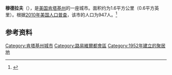 {{Infobox City 
|chinese_name = 穆德拉夫
|official_name = Muldraugh
|image_flag = 
|image_seal = 
|image_skyline = 
|image_map = KYMap-doton-Muldraugh.PNG
|map_caption =
|subdivision_type = [[國家|國家]]
|subdivision_name = {{USA}}
|leader_title = 
|leader_name = 
|subdivision_type1 = [[美國行政區劃|州]]
|subdivision_name1 = [[肯塔基州|肯塔基州]]
|subdivision_type2 = [[肯塔基州行政区划|县]]
|subdivision_name2 = Meade
|found_date = 
|area_total = 1.6
|area_land = 
|area_water = 
|population_as_of = 2010
|population_total = 947
|population_density = 
|timezone = 
|utc_offset = 
|timezone_DST = 
|utc_offset_DST = 
}}

'''穆德拉夫'''（{{lang-en|Muldraugh}}），是[[美国|美国]][[肯塔基州|肯塔基州]]的一座城市。面积约为1.6平方公里（0.6平方英里）。根据[[2010年美国人口普查|2010年美国人口普查]]，该市的人口为947人。<ref name=census>{{cite web |url = http://www.census.gov/prod/www/abs/decennial/ |title = Census of Population and Housing |publisher = U.S. Census Bureau |accessdate = November 18, 2011 |archive-url = https://web.archive.org/web/20060208103743/http://www.census.gov/prod/www/abs/decennial/ |archive-date = 2006-02-08 |dead-url = yes }}</ref>

== 参考资料 ==
{{reflist}}

[[Category:肯塔基州城市|Category:肯塔基州城市]]
[[Category:路易維爾都會區|Category:路易維爾都會區]]
[[Category:1952年建立的聚居地|Category:1952年建立的聚居地]]


{{Kentucky-stub}}
